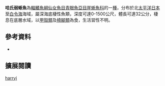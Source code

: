 {{Speciesbox
| image = 
| image_caption = 
| status = NE
| status_system = IUCN3.1
| genus = Scopelosaurus
| species = harryi
| authority = [[Mead|Mead]], 1953
| synonyms = *''Luciosudis harryi '',Mead, 1953 
|}}

'''哈氏弱蜥魚'''為[[輻鰭魚綱|輻鰭魚綱]][[仙女魚目|仙女魚目]][[青眼魚亞目|青眼魚亞目]][[崖蜥魚科|崖蜥魚科]]的一[[種|種]]，分布於北[[太平洋|太平洋]][[日本|日本]]至[[白令海|白令海]]海域，屬深海底棲性魚類，深度可達0-1500公尺，體長可達32公分，棲息在底層水域，以[[甲殼類|甲殼類]]及[[橈腳類|橈腳類]]為食，生活習性不明。
==參考資料==
*{{FishBase_species|genus=Scopelosaurus|species=harryi|year=2016|month=6}}

== 擴展閱讀 == 
{{refbegin}}
{{wikispecies-inline|Scopelosaurus harryi|哈氏弱蜥魚}}
{{refend}}
{{Taxonbar|from=Q2736694}}

[[Category:弱蜥魚屬|harryi]]


{{魚類小作品}}